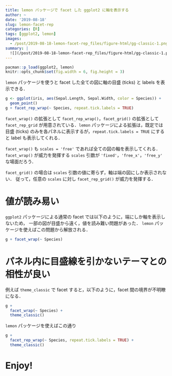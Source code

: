 ```yaml
---
title: lemon パッケージで facet した ggplot2 に軸を表示する
author: ~
date: '2019-08-18'
slug: lemon-facet-rep
categories: [R]
tags: [ggplot2, lemon]
images:
  - /post/2019-08-18-lemon-facet-rep_files/figure-html/gg-classic-1.png
summary: |
  ![](/post/2019-08-18-lemon-facet-rep_files/figure-html/gg-classic-1.png)
---
```


```r
pacman::p_load(ggplot2, lemon)
knitr::opts_chunk$set(fig.width = 6, fig.height = 3)
```

`lemon` パッケージを使うと facet した全ての図に軸の目盛 (ticks) と labels を表示できる．

```r
g <- ggplot(iris, aes(Sepal.Length, Sepal.Width, color = Species)) +
  geom_point()
g + facet_rep_wrap(~ Species, repeat.tick.labels = TRUE)
```

`facet_wrap()` の拡張として `facet_rep_wrap()`，`facet_grid()` の拡張として `facet_rep_grid` が用意されている．`lemon` パッケージによる拡張は，既定では目盛 (ticks) のみを各パネルに表示するが，`repeat.tick.labels = TRUE` にすると label も表示してくれる．

`facet_wrap()` も `scales = 'free'` であれば全ての図の軸を表示してくれる．
`facet_wrap()` が威力を発揮する `scales` 引数が `'fixed'`，`'free_x'`，`'free_y'` な場面だろう．

`facet_grid()` の場合は `scales` 引数の値に寄らず，軸は端の図にしか表示されない．
従って，任意の `scales` に対し `facet_rep_grid()` が威力を発揮する．

# 値が読み易い

`ggplot2` パッケージによる通常の facet では以下のように，端にしか軸を表示しないため，
一部の図が目盛から遠く，値を読み難い問題があった．
`lemon` パッケージを使えばこの問題から解放される．

```r
g + facet_wrap(~ Species)
```

# パネル内に目盛線を引かないテーマとの相性が良い

例えば `theme_classic` で facet すると，以下のように，facet 間の境界が不明瞭になる．

```r
g + 
  facet_wrap(~ Species) + 
  theme_classic()
```

`lemon` パッケージを使えばこの通り

```r
g + 
  facet_rep_wrap(~ Species, repeat.tick.labels = TRUE) + 
  theme_classic()
```

# Enjoy!
